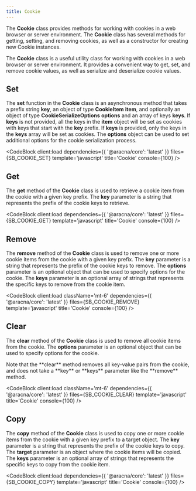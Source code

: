 ```yaml
---
title: Cookie
---
```



The **Cookie** class provides methods for working with cookies in a web browser or server environment. The **Cookie** class has several methods for getting, setting, and removing cookies, as well as a constructor for creating new Cookie instances.

The **Cookie** class is a useful utility class for working with cookies in a web browser or server environment. It provides a convenient way to get, set, and remove cookie values, as well as serialize and deserialize cookie values.

## Set

The **set** function in the **Cookie** class is an asynchronous method that takes a prefix string **key**, an object of type **CookieItem** **item**, and optionally an object of type **CookieSerializeOptions** **options** and an array of keys **keys**. If **keys** is not provided, all the keys in the **item** object will be set as cookies with keys that start with the **key** prefix. If **keys** is provided, only the keys in the **keys** array will be set as cookies. The **options** object can be used to set additional options for the cookie serialization process.

<CodeBlock client:load dependencies={{ '@aracna/core': 'latest' }} files={SB_COOKIE_SET} template='javascript' title='Cookie' console={100} />

## Get

The **get** method of the **Cookie** class is used to retrieve a cookie item from the cookie with a given key prefix. The **key** parameter is a string that represents the prefix of the cookie keys to retrieve.

<CodeBlock client:load dependencies={{ '@aracna/core': 'latest' }} files={SB_COOKIE_GET} template='javascript' title='Cookie' console={100} />

## Remove

The **remove** method of the **Cookie** class is used to remove one or more cookie items from the cookie with a given key prefix. The **key** parameter is a string that represents the prefix of the cookie keys to remove. The **options** parameter is an optional object that can be used to specify options for the cookie. The **keys** parameter is an optional array of strings that represents the specific keys to remove from the cookie item.

<CodeBlock
  client:load
  className='mt-6'
  dependencies={{ '@aracna/core': 'latest' }}
  files={SB_COOKIE_REMOVE}
  template='javascript'
  title='Cookie'
  console={100}
/>

## Clear

The **clear** method of the **Cookie** class is used to remove all cookie items from the cookie. The **options** parameter is an optional object that can be used to specify options for the cookie.

<Alert client:load severity='warning'>
  Note that the **clear** method removes all key-value pairs from the cookie, and does not take a **key** or **keys** parameter like the **remove** method.
</Alert>

<CodeBlock
  client:load
  className='mt-6'
  dependencies={{ '@aracna/core': 'latest' }}
  files={SB_COOKIE_CLEAR}
  template='javascript'
  title='Cookie'
  console={100}
/>

## Copy

The **copy** method of the **Cookie** class is used to copy one or more cookie items from the cookie with a given key prefix to a target object. The **key** parameter is a string that represents the prefix of the cookie keys to copy. The **target** parameter is an object where the cookie items will be copied. The **keys** parameter is an optional array of strings that represents the specific keys to copy from the cookie item.

<CodeBlock client:load dependencies={{ '@aracna/core': 'latest' }} files={SB_COOKIE_COPY} template='javascript' title='Cookie' console={100} />
